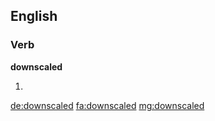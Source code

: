 ==English==

===Verb===
'''downscaled'''

# {{past of|downscale}}

[[de:downscaled]]
[[fa:downscaled]]
[[mg:downscaled]]